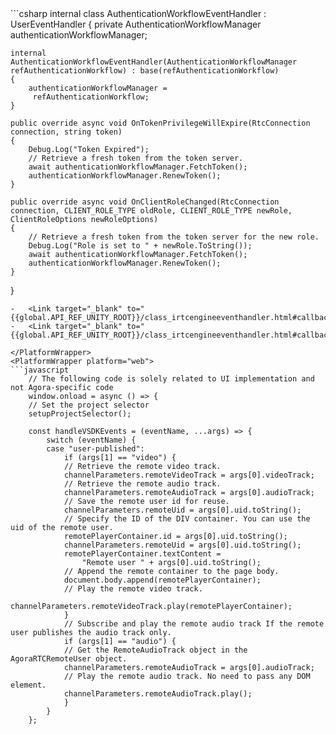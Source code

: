 <PlatformWrapper platform="unity">
```csharp
internal class AuthenticationWorkflowEventHandler : UserEventHandler
{
    private AuthenticationWorkflowManager authenticationWorkflowManager;

    internal AuthenticationWorkflowEventHandler(AuthenticationWorkflowManager refAuthenticationWorkflow) : base(refAuthenticationWorkflow)
    {
        authenticationWorkflowManager =
         refAuthenticationWorkflow;
    }

    public override async void OnTokenPrivilegeWillExpire(RtcConnection connection, string token)
    {
        Debug.Log("Token Expired");
        // Retrieve a fresh token from the token server.
        await authenticationWorkflowManager.FetchToken();
        authenticationWorkflowManager.RenewToken();
    }

    public override async void OnClientRoleChanged(RtcConnection connection, CLIENT_ROLE_TYPE oldRole, CLIENT_ROLE_TYPE newRole, ClientRoleOptions newRoleOptions)
    {
        // Retrieve a fresh token from the token server for the new role.
        Debug.Log("Role is set to " + newRole.ToString());
        await authenticationWorkflowManager.FetchToken();
        authenticationWorkflowManager.RenewToken();
    }
}
```
-   <Link target="_blank" to="{{global.API_REF_UNITY_ROOT}}/class_irtcengineeventhandler.html#callback_irtcengineeventhandler_onproxyconnected">OnTokenPrivilegeWillExpire</Link>
-   <Link target="_blank" to="{{global.API_REF_UNITY_ROOT}}/class_irtcengineeventhandler.html#callback_irtcengineeventhandler_onclientrolechanged">OnClientRoleChanged</Link>

</PlatformWrapper>
<PlatformWrapper platform="web">
```javascript
    // The following code is solely related to UI implementation and not Agora-specific code
    window.onload = async () => {
    // Set the project selector
    setupProjectSelector();

    const handleVSDKEvents = (eventName, ...args) => {
        switch (eventName) {
        case "user-published":
            if (args[1] == "video") {
            // Retrieve the remote video track.
            channelParameters.remoteVideoTrack = args[0].videoTrack;
            // Retrieve the remote audio track.
            channelParameters.remoteAudioTrack = args[0].audioTrack;
            // Save the remote user id for reuse.
            channelParameters.remoteUid = args[0].uid.toString();
            // Specify the ID of the DIV container. You can use the uid of the remote user.
            remotePlayerContainer.id = args[0].uid.toString();
            channelParameters.remoteUid = args[0].uid.toString();
            remotePlayerContainer.textContent =
                "Remote user " + args[0].uid.toString();
            // Append the remote container to the page body.
            document.body.append(remotePlayerContainer);
            // Play the remote video track.
            channelParameters.remoteVideoTrack.play(remotePlayerContainer);
            }
            // Subscribe and play the remote audio track If the remote user publishes the audio track only.
            if (args[1] == "audio") {
            // Get the RemoteAudioTrack object in the AgoraRTCRemoteUser object.
            channelParameters.remoteAudioTrack = args[0].audioTrack;
            // Play the remote audio track. No need to pass any DOM element.
            channelParameters.remoteAudioTrack.play();
            }
        }
    };
```
</PlatformWrapper>
